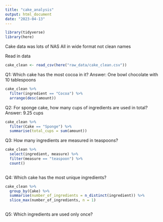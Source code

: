 ```yaml
---
title: "cake_analysis"
output: html_document
date: "2023-04-13"
---
```


```r
library(tidyverse)
library(here)
```

Cake data was
lots of NAS
All in wide format
not clean names



Read in data
```r
cake_clean <- read_csv(here("raw_data/cake_clean.csv"))
```

Q1: Which cake has the most cocoa in it?
Answer: One bowl chocolate with 10 tablespoons
```r
cake_clean %>% 
  filter(ingredient == "Cocoa") %>% 
  arrange(desc(amount))
```

Q2: For sponge cake, how many cups of ingredients are used in total?
Answer: 9.25 cups
```r
cake_clean %>% 
  filter(Cake == "Sponge") %>% 
  summarise(total_cups = sum(amount))
```

Q3: How many ingredients are measured in teaspoons?

```r
cake_clean %>%
  select(ingredient, measure) %>% 
  filter(measure == "teaspoon") %>% 
  count()
  
```


Q4: Which cake has the most unique ingredients?

```r
cake_clean %>% 
  group_by(Cake) %>%
  summarise(number_of_ingredients = n_distinct(ingredient)) %>% 
  slice_max(number_of_ingredients, n = 1)
  
```




Q5: Which ingredients are used only once?
